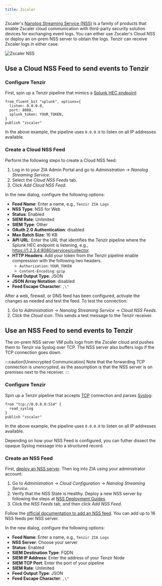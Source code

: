 ```yaml
---
title: Zscaler
---
```


Zscaler's [Nanolog Streaming Service (NSS)][nss] is a family of products that
enable Zscaler cloud communication with third-party security solution devices
for exchanging event logs. You can either use Zscaler's Cloud NSS or deploy an
on-prem NSS server to obtain the logs. Tenzir can receive Zscaler logs in either
case.

[nss]: https://help.zscaler.com/zia/understanding-nanolog-streaming-service

![Zscaler NSS](zscaler.svg)

## Use a Cloud NSS Feed to send events to Tenzir

### Configure Tenzir

First, spin up a Tenzir pipeline that mimics a [Splunk HEC endpoint](/integrations/splunk):

```tql
from_fluent_bit "splunk", options={
  listen: 0.0.0.0,
  port: 8088,
  splunk_token: YOUR_TOKEN,
}
publish "zscaler"
```

In the above example, the pipeline uses `0.0.0.0` to listen on all IP addresses
available.

### Create a Cloud NSS Feed

Perform the following steps to create a Cloud NSS feed:


<Steps>

1. Log in to your ZIA Admin Portal and go to *Administration → Nanolog Streaming
   Service*.
2. Select the *Cloud NSS Feeds* tab.
3. Click *Add Cloud NSS Feed*.

</Steps>

In the new dialog, configure the following options:

- **Feed Name**: Enter a name, e.g., `Tenzir ZIA Logs`
- **NSS Type**: NSS for Web
- **Status**: Enabled
- **SIEM Rate**: Unlimited
- **SIEM Type**: Other
- **OAuth 2.0 Authentication**: disabled
- **Max Batch Size**: 16 KB
- **API URL**: Enter the URL that identifies the Tenzir pipeline where the
  Splunk HEC endpoint is listening, e.g.,
  https://1.2.3.4:8080/services/collector.
- **HTTP Headers**: Add your token from the Tenzir pipeline enable compression
  with the following two headers.
  - `Authorization`: `YOUR_TOKEN`
  - `Content-Encoding`: `gzip`
- **Feed Output Type**: JSON
- **JSON Array Notation**: disabled
- **Feed Escape Character**: `,\"`

After a web, firewall, or DNS feed has been configured, activate the changes as
needed and test the feed. To test the connection:

<Steps>

1. Go to *Administration* → *Nanolog Streaming Service* → *Cloud NSS Feeds*.
2. Click the *Cloud icon*. This sends a test message to the Tenzir receiver.

</Steps>

## Use an NSS Feed to send events to Tenzir

The on-prem NSS server VM pulls logs from the Zscaler cloud and pushes them to
Tenzir via Syslog over TCP. The NSS server also buffers logs if the TCP
connection goes down.

:::caution[Unencrypted Communication]
Note that the forwarding TCP connection is *unencrypted*, as the assumption is
that the NSS server is on premises next to the receiver.
:::

### Configure Tenzir

Spin up a Tenzir pipeline that accepts [TCP](/integrations/tcp) connection and parses
[Syslog](/integrations/syslog):

```tql
from "tcp://0.0.0.0:514" {
  read_syslog
}
publish "zscaler"
```

In the above example, the pipeline uses `0.0.0.0` to listen on all IP addresses
available.

Depending on how your NSS Feed is configured, you can futher dissect the opaque
Syslog message into a structured record.

### Create an NSS Feed

First, [deploy an NSS server](https://help.zscaler.com/zia/adding-nss-servers).
Then log into ZIA using your administrator account:

<Steps>

1. Go to *Administration* → *Cloud Configuration* → *Nanolog Streaming Service*.
2. Verify that the NSS State is Healthy. Deploy a new NSS server by following
   the steps at [NSS Deployment Guides][nss-deployment].
3. Click the *NSS Feeds* tab, and then click *Add NSS Feed*.

[nss-deployment]: https://help.zscaler.com/zia/nanolog-streaming-service

</Steps>

Follow the [official documentation to add an NSS
feed](https://help.zscaler.com/zia/adding-nss-feeds). You can add up to 16 NSS
feeds per NSS server.

In the new dialog, configure the following options:

- **Feed Name**: Enter a name, e.g., `Tenzir ZIA Logs`
- **NSS Server**: Choose your server
- **Status**: Enabled
- **SIEM Destination Type**: FQDN
- **SIEM IP Address**: Enter the address of your Tenzir Node
- **SIEM TCP Port**: Enter the port of your pipeline
- **SIEM Rate**: Unlimited
- **Feed Output Type**: JSON
- **Feed Escape Character**: `,\"`
